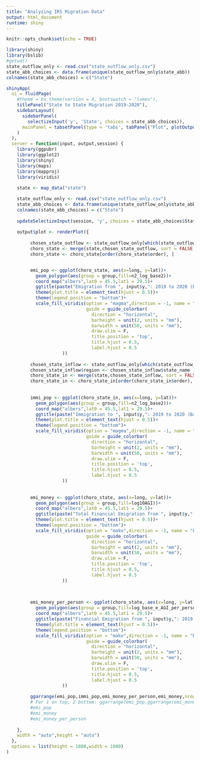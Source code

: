 ---
title: "Analyzing IRS Migration Data"
output: html_document
runtime: shiny
---

```{r setup, include=FALSE}
knitr::opts_chunk$set(echo = TRUE)
```

```{r sf-app,echo=FALSE,warning = FALSE,message=FALSE}

library(shiny)
library(bslib)
#getwd()
state_outflow_only <- read.csv("state_outflow_only.csv")
state_abb_choices <- data.frame(unique(state_outflow_only$state_abb))
colnames(state_abb_choices) = c("State")

shinyApp(
  ui = fluidPage(
    #theme = bs_theme(version = 4, bootswatch = "lumen"),
    titlePanel("State to State Migration 2019-2020"),
    sidebarLayout(
      sidebarPanel(
        selectizeInput('y', 'State', choices = state_abb_choices)),
      mainPanel = tabsetPanel(type = 'tabs', tabPanel("Plot", plotOutput('plot',width = 940,height = 650)))
    )
  ),
  server = function(input, output,session) {
    library(ggpubr)
    library(ggplot2)
    library(shiny)
    library(maps)
    library(mapproj)
    library(viridis)
    
    state <- map_data("state")

    state_outflow_only <- read.csv("state_outflow_only.csv")
    state_abb_choices <- data.frame(unique(state_outflow_only$state_abb))
    colnames(state_abb_choices) = c("State")
    
    updateSelectizeInput(session, 'y', choices = state_abb_choices$State, server = TRUE)
 
    output$plot <- renderPlot({
      
         chosen_state_outflow <- state_outflow_only[which(state_outflow_only$state_abb == input$y),]
         choro_state <- merge(state,chosen_state_outflow, sort = FALSE, by = "region")
         choro_state <- choro_state[order(choro_state$order), ]


         emi_pop <- ggplot(choro_state, aes(x=long, y=lat))+
           geom_polygon(aes(group = group,fill=n2_log_base2))+
           coord_map("albers",lat0 = 45.5,lat1 = 29.5)+
           ggtitle(paste("Emigration from ", input$y,": 2019 to 2020 (Base 2 log of Count of Individuals)",sep = ""))+
           theme(plot.title = element_text(hjust = 0.5))+
           theme(legend.position = "bottom")+
           scale_fill_viridis(option = "magma",direction = -1, name = "Base 2 Log Count of Individuals",
                              guide = guide_colorbar(
                                direction = "horizontal",
                                barheight = unit(2, units = "mm"),
                                barwidth = unit(50, units = "mm"),
                                draw.ulim = F,
                                title.position = 'top',
                                title.hjust = 0.5,
                                label.hjust = 0.5
                     ))
      
         chosen_state_inflow <- state_outflow_only[which(state_outflow_only$y2_state == input$y),]
         chosen_state_inflow$region <- chosen_state_inflow$state_name
         choro_state_in <- merge(state,chosen_state_inflow, sort = FALSE, by = "region")
         choro_state_in <- choro_state_in[order(choro_state_in$order), ]
         
         
         immi_pop <- ggplot(choro_state_in, aes(x=long, y=lat))+
           geom_polygon(aes(group = group,fill=n2_log_base2))+
           coord_map("albers",lat0 = 45.5,lat1 = 29.5)+
           ggtitle(paste("Immigration to ", input$y,": 2019 to 2020 (Base 2 log of Count of Individuals)",sep = ""))+
           theme(plot.title = element_text(hjust = 0.5))+
           theme(legend.position = "bottom")+
           scale_fill_viridis(option = "magma",direction = -1, name = "Base 2 Log Count of Individuals",
                              guide = guide_colorbar(
                                direction = "horizontal",
                                barheight = unit(2, units = "mm"),
                                barwidth = unit(50, units = "mm"),
                                draw.ulim = F,
                                title.position = 'top',
                                title.hjust = 0.5,
                                label.hjust = 0.5
                     ))
         
      
         emi_money <- ggplot(choro_state, aes(x=long, y=lat))+ 
           geom_polygon(aes(group = group,fill=log10AGI))+
           coord_map("albers",lat0 = 45.5,lat1 = 29.5)+
           ggtitle(paste("Total Financial Emigration from ", input$y,": 2019 to 2020 (Log Base 10 of AGI)",sep = ""))+
           theme(plot.title = element_text(hjust = 0.5))+
           theme(legend.position = "bottom")+
           scale_fill_viridis(option = "mako",direction = -1, name = "Log Base 10 of AGI",
                              guide = guide_colorbar(
                                direction = "horizontal",
                                barheight = unit(2, units = "mm"),
                                barwidth = unit(50, units = "mm"),
                                draw.ulim = F,
                                title.position = 'top',
                                title.hjust = 0.5,
                                label.hjust = 0.5
                     ))

         
      
         emi_money_per_person <- ggplot(choro_state, aes(x=long, y=lat))+ 
           geom_polygon(aes(group = group,fill=log_base_e_AGI_per_person))+
           coord_map("albers",lat0 = 45.5,lat1 = 29.5)+
           ggtitle(paste("Financial Emigration from ", input$y,": 2019 to 2020 (log_e AGI Per Person Out)",sep = ""))+
           theme(plot.title = element_text(hjust = 0.5))+
           theme(legend.position = "bottom")+
           scale_fill_viridis(option = "mako",direction = -1, name = "Natural Log AGI Per Person",
                              guide = guide_colorbar(
                                direction = "horizontal",
                                barheight = unit(2, units = "mm"),
                                barwidth = unit(50, units = "mm"),
                                draw.ulim = F,
                                title.position = 'top',
                                title.hjust = 0.5,
                                label.hjust = 0.5
                     ))
         
         ggarrange(emi_pop,immi_pop,emi_money_per_person,emi_money,nrow = 2, ncol = 2)
         # For 1 on top, 2 bottom: ggarrange(emi_pop,ggarrange(emi_money_per_person,emi_money,ncol = 2),nrow = 2)
         #emi_pop
         #emi_money
         #emi_money_per_person
         
    },
    width = "auto",height = "auto")
  },
  options = list(height = 1080,width = 1080)
)


```